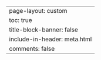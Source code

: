 ---
page-layout: custom
toc: true
title-block-banner: false
include-in-header: meta.html
comments: false
---